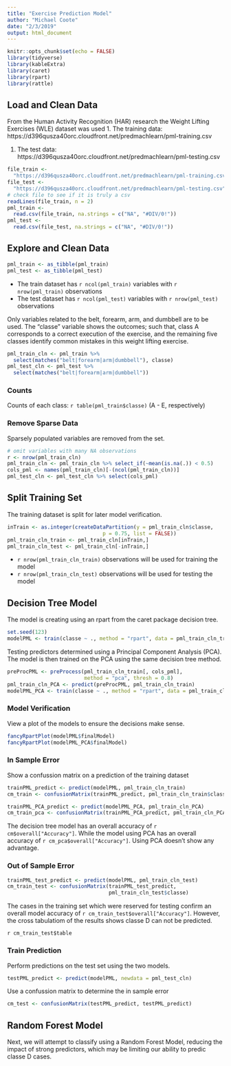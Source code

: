 ```yaml
---
title: "Exercise Prediction Model"
author: "Michael Coote"
date: "2/3/2019"
output: html_document
---
```


```r
knitr::opts_chunk$set(echo = FALSE)
library(tidyverse)
library(kableExtra)
library(caret)
library(rpart)
library(rattle)
```

## Load and Clean Data

From the Human Activity Recognition (HAR) research the Weight Lifting Exercises
(WLE) dataset was used
1.  The training data: 
https://d396qusza40orc.cloudfront.net/predmachlearn/pml-training.csv

1.  The test data:
https://d396qusza40orc.cloudfront.net/predmachlearn/pml-testing.csv

```r
file_train <- 
  "https://d396qusza40orc.cloudfront.net/predmachlearn/pml-training.csv"
file_test <- 
  "https://d396qusza40orc.cloudfront.net/predmachlearn/pml-testing.csv"
# check file to see if it is truly a csv
readLines(file_train, n = 2)
pml_train <- 
  read.csv(file_train, na.strings = c("NA", "#DIV/0!"))
pml_test <- 
  read.csv(file_test, na.strings = c("NA", "#DIV/0!"))
```

## Explore and Clean Data

```r
pml_train <- as_tibble(pml_train)
pml_test <- as_tibble(pml_test)
```

* The train dataset has `r ncol(pml_train)` variables with `r nrow(pml_train)`
observations
* The test dataset has `r ncol(pml_test)` variables with `r nrow(pml_test)`
observations

Only variables related to the belt, forearm, arm, and dumbbell are to be used. 
The "classe" variable shows the outcomes; such that, class A corresponds to a 
correct execution of the exercise, and the remaining five classes identify 
common mistakes in this weight lifting exercise.

```r
pml_train_cln <- pml_train %>% 
  select(matches("belt|forearm|arm|dumbbell"), classe)
pml_test_cln <- pml_test %>%   
  select(matches("belt|forearm|arm|dumbbell"))
```

### Counts
Counts of each class: `r table(pml_train$classe)` (A - E, respectively)

### Remove Sparse Data

Sparsely populated variables are removed from the set.

```r
# omit variables with many NA observations
r <- nrow(pml_train_cln)
pml_train_cln <- pml_train_cln %>% select_if(~mean(is.na(.)) < 0.5)
cols_pml <- names(pml_train_cln)[-(ncol(pml_train_cln))]
pml_test_cln <- pml_test_cln %>% select(cols_pml)
```

## Split Training Set

The training dataset is split for later model verification.

```r
inTrain <- as.integer(createDataPartition(y = pml_train_cln$classe, 
                               p = 0.75, list = FALSE))
pml_train_cln_train <- pml_train_cln[inTrain,]
pml_train_cln_test <- pml_train_cln[-inTrain,]
```

- `r nrow(pml_train_cln_train)` observations will be used for training the model
- `r nrow(pml_train_cln_test)` observations will be used for testing the model

## Decision Tree Model

The model is creating using an rpart from the caret package decision tree.

```r
set.seed(123)
modelPML <- train(classe ~ ., method = "rpart", data = pml_train_cln_train)
```

Testing predictors determined using a Principal Component Analysis (PCA). The 
model is then trained on the PCA using the same decision tree method.

```r
preProcPML <- preProcess(pml_train_cln_train[, cols_pml], 
                         method = "pca", thresh = 0.8)
pml_train_cln_PCA <- predict(preProcPML, pml_train_cln_train)
modelPML_PCA <- train(classe ~ ., method = "rpart", data = pml_train_cln_PCA)
```

### Model Verification

View a plot of the models to ensure the decisions make sense.

```r
fancyRpartPlot(modelPML$finalModel)
fancyRpartPlot(modelPML_PCA$finalModel)
```

### In Sample Error

Show a confussion matrix on a prediction of the training dataset

```r
trainPML_predict <- predict(modelPML, pml_train_cln_train)
cm_train <- confusionMatrix(trainPML_predict, pml_train_cln_train$classe)

trainPML_PCA_predict <- predict(modelPML_PCA, pml_train_cln_PCA)
cm_train_pca <- confusionMatrix(trainPML_PCA_predict, pml_train_cln_PCA$classe)
```

The decision tree model has an overall accuracy of `r cm$overall["Accuracy"]`. 
While the model using PCA has an overall accuracy of 
`r cm_pca$overall["Accuracy"]`. Using PCA doesn't show any advantage.

### Out of Sample Error

```r
trainPML_test_predict <- predict(modelPML, pml_train_cln_test)
cm_train_test <- confusionMatrix(trainPML_test_predict, 
                                 pml_train_cln_test$classe)
```

The cases in the training set which were reserved for testing confirm an 
overall model accuracy of `r cm_train_test$overall["Accuracy"]`. However, the 
cross tabulatiom of the results shows classe D can not be predicted.

`r cm_train_test$table`

### Train Prediction

Perform predictions on the test set using the two models.

```r
testPML_predict <- predict(modelPML, newdata = pml_test_cln)

```

Use a confussion matrix to determine the in sample error

```r
cm_test <- confusionMatrix(testPML_predict, testPML_predict)

```

## Random Forest Model

Next, we will attempt to classify using a Random Forest Model, reducing the
impact of strong predictors, which may be limiting our ability to predic classe
D cases.

```r


```
